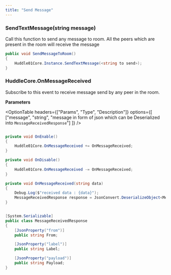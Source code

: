 ---
title: "Send Message"
---



### SendTextMessage(string message)

Call this function to send any message to room. All the peers which are present in the room will receive the message

```csharp filename=".csharp"
public void SendMessageToRoom()
{
    Huddle01Core.Instance.SendTextMessage(<string to send>);
}

```

### HuddleCore.OnMessageReceived

Subscribe to this event to receive message send by any peer in the room.

**Parameters**

<OptionTable
  headers={["Params", "Type", "Description"]}
  options={[
    ["message", "string", "message in form of json which can be Deserialized into `MessageReceivedResponse`"]
    ]}
/>

```csharp filename=".csharp"

private void OnEnable()
{
    Huddle01Core.OnMessageReceived += OnMessageReceived;
}    

private void OnDisable()
{
    Huddle01Core.OnMessageReceived -= OnMessageReceived;
}

private void OnMessageReceived(string data)
{
    Debug.Log($"received data : {data}");
    MessageReceivedResponse response = JsonConvert.DeserializeObject<MessageReceivedResponse>(data);
}


[System.Serializable]
public class MessageReceivedResponse 
{
    [JsonProperty("from")]
    public string From;

    [JsonProperty("label")]
    public string Label;

    [JsonProperty("payload")]
    public string Payload;
}

```